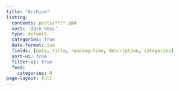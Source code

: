 ```yaml
---
title: "Archive"
listing:
  contents: posts/**/*.qmd
  sort: 'date desc'
  type: default
  categories: true
  date-format: iso
  fields: [date, title, reading-time, description, categories]
  sort-ui: true
  filter-ui: true
  feed:
    categories: R
page-layout: full
---
```

